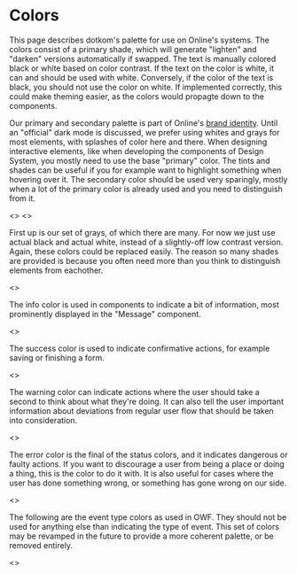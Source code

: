 
<Meta title="Global|Colors" />

# Colors

This page describes dotkom's palette for use on Online's systems. The colors consist of a primary shade, which will generate "lighten" and "darken" versions automatically if swapped. The text is manually colored black or white based on color contrast. If the text on the color is white, it can and should be used with white. Conversely, if the color of the text is black, you should not use the color on white.
If implemented correctly, this could make theming easier, as the colors would propagte down to the components.

Our primary and secondary palette is part of Online's [brand identity](https://online.ntnu.no/wiki/online/info/innsikt-og-interface/grafisk-profil/). Until an "official" dark mode is discussed, we prefer using whites and grays for most elements, with splashes of color here and there. When designing interactive elements, like when developing the components of Design System, you mostly need to use the base "primary" color. The tints and shades can be useful if you for example want to highlight something when hovering over it.
The secondary color should be used very sparingly, mostly when a lot of the primary color is already used and you need to distinguish from it.

<Preview>
  <Story name="Primary">
    <>
      <ColorSwatch color="primaryLighten45" darkText={true} />
      <ColorSwatch color="primaryLighten30" />
      <ColorSwatch color="primaryLighten15" />
      <ColorSwatch color="primary" />
      <ColorSwatch color="primaryDarken15" />
      <ColorSwatch color="primaryDarken30" />
      <ColorSwatch color="primaryDarken45" />
    </>
  </Story>
  <Story name="Secondary">
    <>
      <ColorSwatch color="secondaryLighten45" darkText={true} />
      <ColorSwatch color="secondaryLighten30" darkText={true} />
      <ColorSwatch color="secondaryLighten15" darkText={true} />
      <ColorSwatch color="secondary" darkText={true} />
      <ColorSwatch color="secondaryDarken15" darkText={true} />
      <ColorSwatch color="secondaryDarken30" darkText={true} />
      <ColorSwatch color="secondaryDarken45" />
    </>
  </Story>
</Preview>

First up is our set of grays, of which there are many. For now we just use actual black and actual white, instead of a slightly-off low contrast version. Again, these colors could be replaced easily.
The reason so many shades are provided is because you often need more than you think to distinguish elements from eachother.

<Preview>
  <Story name="Gray">
    <>
      <ColorSwatch color="white" darkText={true} />
      <ColorSwatch color="grayLighten90" darkText={true} />
      <ColorSwatch color="grayLighten60" darkText={true} />
      <ColorSwatch color="grayLighten30" darkText={true} />
      <ColorSwatch color="gray" />
      <ColorSwatch color="grayDarken30" />
      <ColorSwatch color="grayDarken60" />
      <ColorSwatch color="grayDarken90" />
      <ColorSwatch color="black" />
    </>
  </Story>
</Preview>

The info color is used in components to indicate a bit of information, most prominently displayed in the "Message" component.

<Preview>
  <Story name="Info">
    <>
      <ColorSwatch color="infoLighten90" darkText={true} />
      <ColorSwatch color="infoLighten45" darkText={true} />
      <ColorSwatch color="info" />
      <ColorSwatch color="infoDarken35" />
      <ColorSwatch color="infoDarken70" />
    </>
  </Story>
</Preview>

The success color is used to indicate confirmative actions, for example saving or finishing a form.

<Preview>
  <Story name="Success">
    <>
      <ColorSwatch color="successLighten90" darkText={true} />
      <ColorSwatch color="successLighten45" darkText={true} />
      <ColorSwatch color="success" />
      <ColorSwatch color="successDarken35" />
      <ColorSwatch color="successDarken70" />
    </>
  </Story>
</Preview>

The warning color can indicate actions where the user should take a second to think about what they're doing. It can also tell the user important information about deviations from regular user flow that should be taken into consideration.

<Preview>
  <Story name="Warning">
    <>
      <ColorSwatch color="warningLighten90" darkText={true} />
      <ColorSwatch color="warningLighten45" darkText={true} />
      <ColorSwatch color="warning" darkText={true} />
      <ColorSwatch color="warningDarken35" />
      <ColorSwatch color="warningDarken70" />
    </>
  </Story>
</Preview>

The error color is the final of the status colors, and it indicates dangerous or faulty actions. If you want to discourage a user from being a place or doing a thing, this is the color to do it with. It is also useful for cases where the user has done something wrong, or something has gone wrong on our side.

<Preview>
  <Story name="Error">
    <>
      <ColorSwatch color="errorLighten90" darkText={true} />
      <ColorSwatch color="errorLighten45" darkText={true} />
      <ColorSwatch color="error" />
      <ColorSwatch color="errorDarken35" />
      <ColorSwatch color="errorDarken70" />
    </>
  </Story>
</Preview>

The following are the event type colors as used in OWF. They should not be used for anything else than indicating the type of event. This set of colors may be revamped in the future to provide a more coherent palette, or be removed entirely.

<Preview>
  <Story name="Events">
    <>
      <ColorSwatch color="eventsBedpres" />
      <ColorSwatch color="eventsKurs" />
      <ColorSwatch color="eventsSosialt" darkText={true} />
      <ColorSwatch color="eventsUtflukt" darkText={true} />
      <ColorSwatch color="eventsEkskursjon" darkText={true} />
      <ColorSwatch color="eventsKjelleren" />
      <ColorSwatch color="eventsInternt" />
      <ColorSwatch color="eventsAnnet" />
    </>
  </Story>
</Preview>
